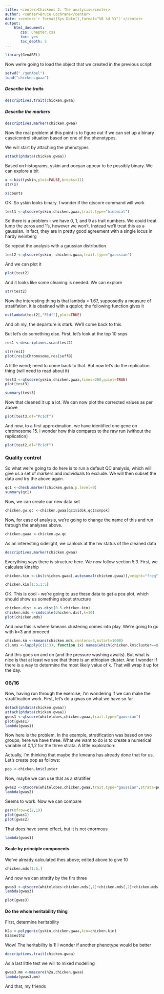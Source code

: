 ```yaml
---
title: <center>Chickens 2: The analysis</center>
author: <center>Bruce Cochrane</center>
date: <center>`r format(Sys.Date(),format="%B %d %Y")`</center>
output: 
    html_document:
       css: Chapter.css
       toc: yes
       toc_depth: 5
---
```


```r
library(GenABEL)
```

Now we're going to load the object that we created in the previous script:

```r
setwd("./genAbel")
load("chicken.gwaa")
```
##### Describe the traits

```r
descriptives.trait(chicken.gwaa)
```
##### Describe the markers

```r
descriptives.marker(chicken.gwaa)
```
Now the real problem at this point is to figure out if we can set up a binary case/control situation based on one of the phenotypes.

We will start by attaching the phenotypes
```r
attach(phdata(chicken.gwaa))
```
Based on histograms, yskin and oocyan appear to be possibly binary.  We can explore a bit
```r
x <-hist(yskin,plot=FALSE,breaks=11)
str(x)
```
```r
x$counts
```
OK.  So yskin looks binary.  I wonder if the qtscore command will work
```r
test1 <-qtscore(yskin,chicken.gwaa,trait.type="binomial")
```
So there is a problem - we have 0, 1, and 9 as trait numbers.  We could treat lump the zeros and 1's, however we won't.  Instead we'll treat this as a gaussian.  In fact, they are in pretty good agreement with a single locus in hardy weinberg

So repeat the analysis with a gaussian distribution
```r
test2 <-qtscore(yskin, chicken.gwaa,trait.type="gaussian")
```
And we can plot it
```r
plot(test2)
```
And it looks like some cleaning is needed.  We can explore
```r
str(test2)
```
Now the interesting thing is that lambda = 1.67, supposedly a measure of stratifation.  it is obatined with a qqplot; the following function gives it
```r
estlambda(test2[,"P1df"],plot=TRUE)
```
And oh my, the departure is stark.  We'll come back to this.

But let's do something else.  First, let's look at the top 10 snps
```r
res1 <-descriptives.scan(test2)
```
```r
str(res1)
plot(res1$Chromosome,res1$effB)
```
A little weird; need to come back to that.  But now let's do the replication thing (will need to read about it)
```r
test3 <-qtscore(yskin,chicken.gwaa,times=200,quiet=TRUE)
plot(test3)
```
```r
summary(test3)
```
Now that cleaned it up a lot.  We can now plot the corrected values as per above
```r
plot(test3,df="Pc1df")
```

And now, to a first approximation, we have identified one gene on chromosome 15.  I wonder how this compares to the raw run (without the replication)
```r
plot(test2,df="Pc1df")
```

### Quality control

So what we're going to do here is to run a default QC analysis, which will give us a set of markers and individuals to exclude.  We will then subset the data and try the above again.
```r
qc1 <-check.marker(chicken.gwaa,p.level=0)
summary(qc1)
```
Now, we can create our new data set
```r
chicken.gw.qc <-chicken.gwaa[qc1$idok,qc1$snpok]
```
Now, for ease of analysis, we're going to change the name of this and run through the analyses above.
```r
chicken.gwaa <-chicken.gw.qc
```
As an interesting sidelight, we canlook at the hw status of the cleaned data
```r
descriptives.marker(chicken.gwaa)
```

Everything says there is structure here.  We now follow section 5.3.  First, we calculate kinship
```r
chicken.kin <-ibs(chicken.gwaa[,autosomal(chicken.gwaa)],weight="freq")
```
```r
chicken.kin[1:5,1:5]
```
OK.  This is cool - we're going to use these data to get a pca plot, which should show us something about structure
```r
chicken.dist <-as.dist(0.5-chicken.kin)
chicken.mds <-cmdscale(chicken.dist,k=10)
plot(chicken.mds)
```
And now this is where kmeans clustering comes into play.  We're going to go with k=3 and proceed
```r
chicken.km <-kmeans(chicken.mds,centers=3,nstart=1000)
cl.nms <-lapply(c(1:3), function (x) names(which(chicken.km$cluster==x)))
```
And this goes on and on (and the pressure washing awaits).  But what is nice is that at least we see that there is an ethiopian cluster.  And I wonder if there is a way to determine the most likely value of k.  That will wrap it up for the day.

### 06/16

Now, having run through the exercise, I'm wondering if we can make the stratification work.  First, let's do a gwas on what we have so far
```r
detach(phdata(chicken.gwaa))
attach(phdata(chicken.gwaa))
gwas1 <-qtscore(whitelobes,chicken.gwaa,trait.type="gaussian")
plot(gwas1)
lambda(gwas1)
```
Now here is the problem.  In the example, stratification was based on two groups; here we have three.  What we want to do is to create a numerical variable of 0,1,2 for the three strata.  A little exploration:

Actually, I'm thinking that maybe the kmeans has already done that for us.  Let's create pop as follows:

```r
pop <-chicken.km$cluster
```
Now, maybe we can use that as a stratifier
```r
gwas2 <-qtscore(whitelobes,chicken.gwaa,trait.type="gaussian",strata=pop)
lambda(gwas2)
```
Seems to work.  Now we can compare
```r
par(mfrow=c(2,1))
plot(gwas1)
plot(gwas2)
```
That does have some effect, but it is not enormous
```r
lambda(gwas1)
```
#### Scale by principle components

We've already calculated thes above; edited above to give 10
```r
chicken.mds[1:5,]
```
And now we can stratify by the firs three
```r
gwas3 <-qtscore(whitelobes~chicken.mds[,1]+chicken.mds[,2]+chicken.mds[,3],chicken.gwaa,trait.type="gaussian")
lambda(gwas3)
```
```r
plot(gwas3)
```
#### Do the whole heritability thing

First, determine heritability
```r
h2a <-polygenic(yskin,chicken.gwaa,kin=chicken.kin)
h2a$esth2
```
Wow!  The heritability is 1!  I wonder if another phenotype would be better
```r
descriptives.trait(chicken.gwaa)
```

As a last little test we will to mixed modelling
```r
gwas3.mm <-mmscore(h2a,chicken.gwaa)
lambda(gwas3.mm)
```
And that, my friends
